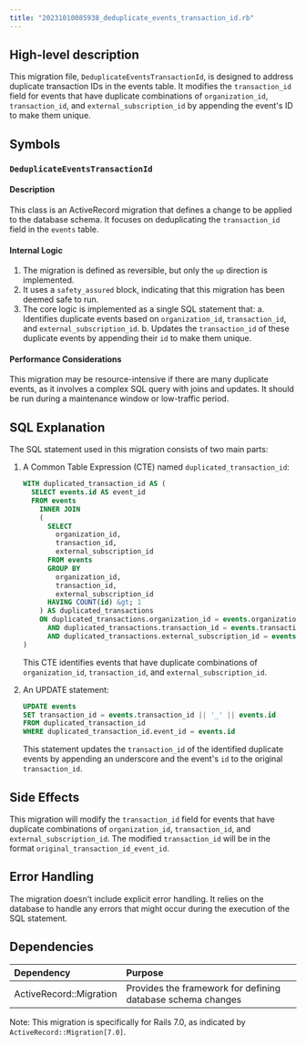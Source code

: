 ```yaml
---
title: "20231010085938_deduplicate_events_transaction_id.rb"
---
```


## High-level description
This migration file, `DeduplicateEventsTransactionId`, is designed to address duplicate transaction IDs in the events table. It modifies the `transaction_id` field for events that have duplicate combinations of `organization_id`, `transaction_id`, and `external_subscription_id` by appending the event's ID to make them unique.

## Symbols

### `DeduplicateEventsTransactionId`
#### Description
This class is an ActiveRecord migration that defines a change to be applied to the database schema. It focuses on deduplicating the `transaction_id` field in the `events` table.

#### Internal Logic
1. The migration is defined as reversible, but only the `up` direction is implemented.
2. It uses a `safety_assured` block, indicating that this migration has been deemed safe to run.
3. The core logic is implemented as a single SQL statement that:
   a. Identifies duplicate events based on `organization_id`, `transaction_id`, and `external_subscription_id`.
   b. Updates the `transaction_id` of these duplicate events by appending their `id` to make them unique.

#### Performance Considerations
This migration may be resource-intensive if there are many duplicate events, as it involves a complex SQL query with joins and updates. It should be run during a maintenance window or low-traffic period.

## SQL Explanation

The SQL statement used in this migration consists of two main parts:

1. A Common Table Expression (CTE) named `duplicated_transaction_id`:
   ```sql
   WITH duplicated_transaction_id AS (
     SELECT events.id AS event_id
     FROM events
       INNER JOIN
       (
         SELECT
           organization_id,
           transaction_id,
           external_subscription_id
         FROM events
         GROUP BY
           organization_id,
           transaction_id,
           external_subscription_id
         HAVING COUNT(id) &gt; 1
       ) AS duplicated_transactions
       ON duplicated_transactions.organization_id = events.organization_id
         AND duplicated_transactions.transaction_id = events.transaction_id
         AND duplicated_transactions.external_subscription_id = events.external_subscription_id
   )
   ```
   This CTE identifies events that have duplicate combinations of `organization_id`, `transaction_id`, and `external_subscription_id`.

2. An UPDATE statement:
   ```sql
   UPDATE events
   SET transaction_id = events.transaction_id || '_' || events.id
   FROM duplicated_transaction_id
   WHERE duplicated_transaction_id.event_id = events.id
   ```
   This statement updates the `transaction_id` of the identified duplicate events by appending an underscore and the event's `id` to the original `transaction_id`.

## Side Effects
This migration will modify the `transaction_id` field for events that have duplicate combinations of `organization_id`, `transaction_id`, and `external_subscription_id`. The modified `transaction_id` will be in the format `original_transaction_id_event_id`.

## Error Handling
The migration doesn't include explicit error handling. It relies on the database to handle any errors that might occur during the execution of the SQL statement.

## Dependencies
| Dependency | Purpose |
|:-----------|:--------|
| ActiveRecord::Migration | Provides the framework for defining database schema changes |

Note: This migration is specifically for Rails 7.0, as indicated by `ActiveRecord::Migration[7.0]`.